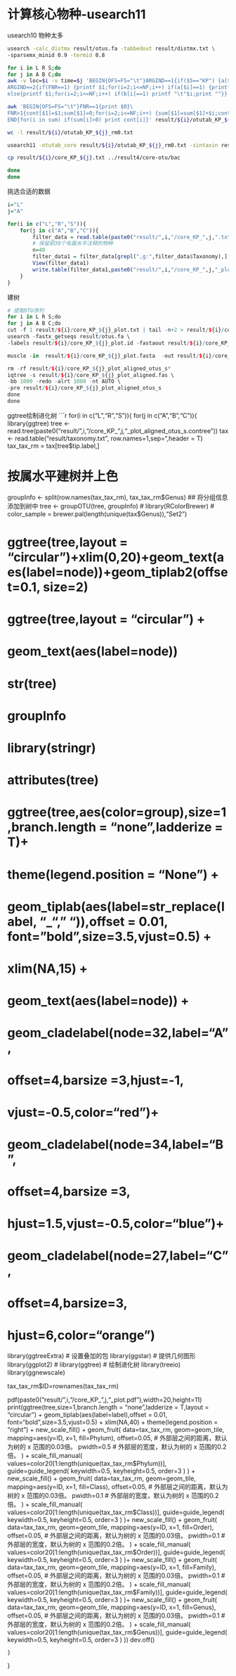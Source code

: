 # 计算核心物种-usearch11

usearch10 物种太多
```bash
usearch -calc_distmx result/otus.fa -tabbedout result/distmx.txt \
-sparsemx_minid 0.9 -termid 0.8

for i in L R S;do
for j in A B C;do
awk -v loc=$i -v time=$j 'BEGIN{OFS=FS="\t"}ARGIND==1{if($5=="KP") {a[$1]=1}}\
ARGIND==2{if(FNR==1) {printf $1;for(i=2;i<=NF;i++) if(a[$i]==1) {printf "\t"$i;b[i]=1};print ""}\
else{printf $1;for(i=2;i<=NF;i++) if(b[i]==1) printf "\t"$i;print ""}}' result/metadata_${i}_${j}.txt result/${i}/otutab.txt >result/${i}/otutab_KP_${j}.txt

awk 'BEGIN{OFS=FS="\t"}FNR==1{print $0}\
FNR>1{cont[$1]=$1;sum[$1]=0;for(i=2;i<=NF;i++) {sum[$1]=sum[$1]+$i;cont[$1]=cont[$1]"\t"$i}}\
END{for(i in sum) if(sum[i]>0) print cont[i]}' result/${i}/otutab_KP_${j}.txt >result/${i}/otutab_KP_${j}_rm0.txt

wc -l result/${i}/otutab_KP_${j}_rm0.txt

usearch11 -otutab_core result/${i}/otutab_KP_${j}_rm0.txt -sintaxin result/otus.sintax -tabbedout result/${i}/core_KP_${j}.txt

cp result/${i}/core_KP_${j}.txt ../result4/core-otu/bac

done
done

```
挑选合适的数据

```r
i="L"
j="A"

for(i in c("L","R","S")){
	for(j in c("A","B","C")){
		filter_data = read.table(paste0("result/",i,"/core_KP_",j,".txt"),header = T)
		# 保留前30个有属水平注释的物种
		n=40
		filter_data1 = filter_data[grepl(",g:",filter_data$Taxonomy),][1:n,]
		View(filter_data1)
		write.table(filter_data1,paste0("result/",i,"/core_KP_",j,"_plot.txt"),quote = F,row.names = F,col.names = T,sep="\t")
	}
}
```

建树
```r
# 提取OTU序列
for i in L R S;do
for j in A B C;do
cut -f 1 result/${i}/core_KP_${j}_plot.txt | tail -n+2 > result/${i}/core_KP_${j}_plot.id
usearch -fastx_getseqs result/otus.fa \
-labels result/${i}/core_KP_${j}_plot.id -fastaout result/${i}/core_KP_${j}_plot.fasta

muscle -in  result/${i}/core_KP_${j}_plot.fasta  -out result/${i}/core_KP_${j}_plot_aligned.fas

rm -rf result/${i}/core_KP_${j}_plot_aligned_otus_s*
iqtree -s result/${i}/core_KP_${j}_plot_aligned.fas \
-bb 1000 -redo -alrt 1000 -nt AUTO \
-pre result/${i}/core_KP_${j}_plot_aligned_otus_s
done
done
```

ggtree绘制进化树
```r
for(i in c("L","R","S")){
	for(j in c("A","B","C")){
library(ggtree)
tree <- read.tree(paste0("result/",i,"/core_KP_",j,"_plot_aligned_otus_s.contree"))
tax <- read.table("result/taxonomy.txt", row.names=1,sep="\t",header = T)
tax_tax_rm = tax[tree$tip.label,]


# 按属水平建树并上色
groupInfo <- split(row.names(tax_tax_rm), tax_tax_rm$Genus)
## 将分组信息添加到树中
tree <- groupOTU(tree, groupInfo)
# library(RColorBrewer)
# color_sample = brewer.pal(length(unique(tax$Genus)),"Set2")

# ggtree(tree,layout = "circular")+xlim(0,20)+geom_text(aes(label=node))+geom_tiplab2(offset=0.1, size=2)
# ggtree(tree,layout = "circular") +
# 	geom_text(aes(label=node))
# 
# str(tree)
# groupInfo
# library(stringr)
# 
# attributes(tree)
# 
# ggtree(tree,aes(color=group),size=1,branch.length = "none",ladderize = T)+
# 	theme(legend.position = "None") +
# 	geom_tiplab(aes(label=str_replace(label, "_", " ")),offset = 0.01, font="bold",size=3.5,vjust=0.5) + 
# 	xlim(NA,15) +
# 	geom_text(aes(label=node)) +
# 	geom_cladelabel(node=32,label="A",
# 															 offset=4,barsize =3,hjust=-1,
# 															 vjust=-0.5,color="red")+
# 	geom_cladelabel(node=34,label="B",
# 									offset=4,barsize =3,
# 									hjust=1.5,vjust=-0.5,color="blue")+
# 	geom_cladelabel(node=27,label="C",
# 									offset=4,barsize=3,
# 									hjust=6,color="orange")
library(ggtreeExtra) # 设置叠加的包
library(ggstar) # 提供几何图形
library(ggplot2) #
library(ggtree) # 绘制进化树
library(treeio)
library(ggnewscale)

tax_tax_rm$ID=rownames(tax_tax_rm)

pdf(paste0("result/",i,"/core_KP_",j,"_plot.pdf"),width=20,height=11)
print(ggtree(tree,size=1,branch.length = "none",ladderize = T,layout = "circular") +
	geom_tiplab(aes(label=label),offset = 0.01, font="bold",size=3.5,vjust=0.5) + 
	xlim(NA,40) +
	theme(legend.position = "right") +
	new_scale_fill() + 
	geom_fruit(
		data=tax_tax_rm,
		geom=geom_tile,
		mapping=aes(y=ID, x=1, fill=Phylum),
		offset=0.05,   # 外部层之间的距离，默认为树的 x 范围的0.03倍。
		pwidth=0.5 # 外部层的宽度，默认为树的 x 范围的0.2倍。
	) + 
	scale_fill_manual(
		values=color20[1:length(unique(tax_tax_rm$Phylum))],
		guide=guide_legend(
			keywidth=0.5,
			keyheight=0.5, 
			order=3
		)
	) +
	new_scale_fill() + 
	geom_fruit(
		data=tax_tax_rm,
		geom=geom_tile,
		mapping=aes(y=ID, x=1, fill=Class),
		offset=0.05,   # 外部层之间的距离，默认为树的 x 范围的0.03倍。
		pwidth=0.1  # 外部层的宽度，默认为树的 x 范围的0.2倍。
	) + 
	scale_fill_manual(
		values=color20[1:length(unique(tax_tax_rm$Class))],
		guide=guide_legend(
			keywidth=0.5,
			keyheight=0.5, 
			order=3
		)
	)+
	new_scale_fill() + 
	geom_fruit(
		data=tax_tax_rm,
		geom=geom_tile,
		mapping=aes(y=ID, x=1, fill=Order),
		offset=0.05,   # 外部层之间的距离，默认为树的 x 范围的0.03倍。
		pwidth=0.1  # 外部层的宽度，默认为树的 x 范围的0.2倍。
	) + 
	scale_fill_manual(
		values=color20[1:length(unique(tax_tax_rm$Order))],
		guide=guide_legend(
			keywidth=0.5,
			keyheight=0.5, 
			order=3
		)
	)+
	new_scale_fill() + 
	geom_fruit(
		data=tax_tax_rm,
		geom=geom_tile,
		mapping=aes(y=ID, x=1, fill=Family),
		offset=0.05,   # 外部层之间的距离，默认为树的 x 范围的0.03倍。
		pwidth=0.1  # 外部层的宽度，默认为树的 x 范围的0.2倍。
	) + 
	scale_fill_manual(
		values=color20[1:length(unique(tax_tax_rm$Family))],
		guide=guide_legend(
			keywidth=0.5,
			keyheight=0.5, 
			order=3
		)
	)+
	new_scale_fill() + 
	geom_fruit(
		data=tax_tax_rm,
		geom=geom_tile,
		mapping=aes(y=ID, x=1, fill=Genus),
		offset=0.05,   # 外部层之间的距离，默认为树的 x 范围的0.03倍。
		pwidth=0.1  # 外部层的宽度，默认为树的 x 范围的0.2倍。
	) + 
	scale_fill_manual(
		values=color20[1:length(unique(tax_tax_rm$Genus))],
		guide=guide_legend(
			keywidth=0.5,
			keyheight=0.5, 
			order=3
		)
	))
dev.off()

	}
}